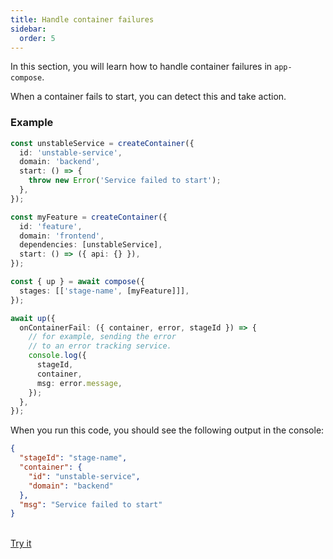 ```yaml
---
title: Handle container failures
sidebar:
  order: 5
---
```


In this section, you will learn how to handle container failures in `app-compose`.

When a container fails to start, you can detect this and take action.

### Example

```ts {21}
const unstableService = createContainer({
  id: 'unstable-service',
  domain: 'backend',
  start: () => {
    throw new Error('Service failed to start');
  },
});

const myFeature = createContainer({
  id: 'feature',
  domain: 'frontend',
  dependencies: [unstableService],
  start: () => ({ api: {} }),
});

const { up } = await compose({
  stages: [['stage-name', [myFeature]]],
});

await up({
  onContainerFail: ({ container, error, stageId }) => {
    // for example, sending the error
    // to an error tracking service.
    console.log({
      stageId,
      container,
      msg: error.message,
    });
  },
});
```

When you run this code, you should see the following output in the console:

```json
{
  "stageId": "stage-name",
  "container": {
    "id": "unstable-service",
    "domain": "backend"
  },
  "msg": "Service failed to start"
}
```

<br />
<a href="https://stackblitz.com/edit/node-3dut4g4b?file=index.js" target="_blank">Try it</a>
